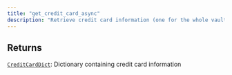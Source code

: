 ```yaml
---
title: "get_credit_card_async"
description: "Retrieve credit card information (one for the whole vault)"
---
```






## Returns

[`CreditCardDict`](../misc/creditcarddict):     Dictionary containing credit card information
